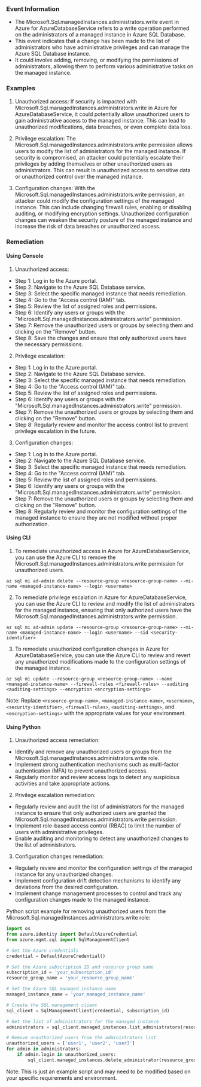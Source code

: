 
### Event Information

- The Microsoft.Sql.managedInstances.administrators.write event in Azure for AzureDatabaseService refers to a write operation performed on the administrators of a managed instance in Azure SQL Database.
- This event indicates that a change has been made to the list of administrators who have administrative privileges and can manage the Azure SQL Database instance.
- It could involve adding, removing, or modifying the permissions of administrators, allowing them to perform various administrative tasks on the managed instance.


### Examples

1. Unauthorized access: If security is impacted with Microsoft.Sql.managedInstances.administrators.write in Azure for AzureDatabaseService, it could potentially allow unauthorized users to gain administrative access to the managed instance. This can lead to unauthorized modifications, data breaches, or even complete data loss.

2. Privilege escalation: The Microsoft.Sql.managedInstances.administrators.write permission allows users to modify the list of administrators for the managed instance. If security is compromised, an attacker could potentially escalate their privileges by adding themselves or other unauthorized users as administrators. This can result in unauthorized access to sensitive data or unauthorized control over the managed instance.

3. Configuration changes: With the Microsoft.Sql.managedInstances.administrators.write permission, an attacker could modify the configuration settings of the managed instance. This can include changing firewall rules, enabling or disabling auditing, or modifying encryption settings. Unauthorized configuration changes can weaken the security posture of the managed instance and increase the risk of data breaches or unauthorized access.

### Remediation

#### Using Console

1. Unauthorized access:
- Step 1: Log in to the Azure portal.
- Step 2: Navigate to the Azure SQL Database service.
- Step 3: Select the specific managed instance that needs remediation.
- Step 4: Go to the "Access control (IAM)" tab.
- Step 5: Review the list of assigned roles and permissions.
- Step 6: Identify any users or groups with the "Microsoft.Sql.managedInstances.administrators.write" permission.
- Step 7: Remove the unauthorized users or groups by selecting them and clicking on the "Remove" button.
- Step 8: Save the changes and ensure that only authorized users have the necessary permissions.

2. Privilege escalation:
- Step 1: Log in to the Azure portal.
- Step 2: Navigate to the Azure SQL Database service.
- Step 3: Select the specific managed instance that needs remediation.
- Step 4: Go to the "Access control (IAM)" tab.
- Step 5: Review the list of assigned roles and permissions.
- Step 6: Identify any users or groups with the "Microsoft.Sql.managedInstances.administrators.write" permission.
- Step 7: Remove the unauthorized users or groups by selecting them and clicking on the "Remove" button.
- Step 8: Regularly review and monitor the access control list to prevent privilege escalation in the future.

3. Configuration changes:
- Step 1: Log in to the Azure portal.
- Step 2: Navigate to the Azure SQL Database service.
- Step 3: Select the specific managed instance that needs remediation.
- Step 4: Go to the "Access control (IAM)" tab.
- Step 5: Review the list of assigned roles and permissions.
- Step 6: Identify any users or groups with the "Microsoft.Sql.managedInstances.administrators.write" permission.
- Step 7: Remove the unauthorized users or groups by selecting them and clicking on the "Remove" button.
- Step 8: Regularly review and monitor the configuration settings of the managed instance to ensure they are not modified without proper authorization.

#### Using CLI

1. To remediate unauthorized access in Azure for AzureDatabaseService, you can use the Azure CLI to remove the Microsoft.Sql.managedInstances.administrators.write permission for unauthorized users. 

```
az sql mi ad-admin delete --resource-group <resource-group-name> --mi-name <managed-instance-name> --login <username>
```

2. To remediate privilege escalation in Azure for AzureDatabaseService, you can use the Azure CLI to review and modify the list of administrators for the managed instance, ensuring that only authorized users have the Microsoft.Sql.managedInstances.administrators.write permission.

```
az sql mi ad-admin update --resource-group <resource-group-name> --mi-name <managed-instance-name> --login <username> --sid <security-identifier>
```

3. To remediate unauthorized configuration changes in Azure for AzureDatabaseService, you can use the Azure CLI to review and revert any unauthorized modifications made to the configuration settings of the managed instance.

```
az sql mi update --resource-group <resource-group-name> --name <managed-instance-name> --firewall-rules <firewall-rules> --auditing <auditing-settings> --encryption <encryption-settings>
```

Note: Replace `<resource-group-name>`, `<managed-instance-name>`, `<username>`, `<security-identifier>`, `<firewall-rules>`, `<auditing-settings>`, and `<encryption-settings>` with the appropriate values for your environment.

#### Using Python

1. Unauthorized access remediation:
- Identify and remove any unauthorized users or groups from the Microsoft.Sql.managedInstances.administrators.write role.
- Implement strong authentication mechanisms such as multi-factor authentication (MFA) to prevent unauthorized access.
- Regularly monitor and review access logs to detect any suspicious activities and take appropriate actions.

2. Privilege escalation remediation:
- Regularly review and audit the list of administrators for the managed instance to ensure that only authorized users are granted the Microsoft.Sql.managedInstances.administrators.write permission.
- Implement role-based access control (RBAC) to limit the number of users with administrative privileges.
- Enable auditing and monitoring to detect any unauthorized changes to the list of administrators.

3. Configuration changes remediation:
- Regularly review and monitor the configuration settings of the managed instance for any unauthorized changes.
- Implement configuration drift detection mechanisms to identify any deviations from the desired configuration.
- Implement change management processes to control and track any configuration changes made to the managed instance.

Python script example for removing unauthorized users from the Microsoft.Sql.managedInstances.administrators.write role:

```python
import os
from azure.identity import DefaultAzureCredential
from azure.mgmt.sql import SqlManagementClient

# Set the Azure credentials
credential = DefaultAzureCredential()

# Set the Azure subscription ID and resource group name
subscription_id = 'your_subscription_id'
resource_group_name = 'your_resource_group_name'

# Set the Azure SQL managed instance name
managed_instance_name = 'your_managed_instance_name'

# Create the SQL management client
sql_client = SqlManagementClient(credential, subscription_id)

# Get the list of administrators for the managed instance
administrators = sql_client.managed_instances.list_administrators(resource_group_name, managed_instance_name)

# Remove unauthorized users from the administrators list
unauthorized_users = ['user1', 'user2', 'user3']
for admin in administrators:
    if admin.login in unauthorized_users:
        sql_client.managed_instances.delete_administrator(resource_group_name, managed_instance_name, admin.id)
```

Note: This is just an example script and may need to be modified based on your specific requirements and environment.

